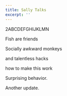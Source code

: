 ```yaml
---
title: Sally Talks
excerpt: ''
---
```


2ABCDEFGHIJKLMN

Fish are friends

Socially awkward monkeys

and talentless hacks

how to make this work

Surprising behavior.

Another update.
